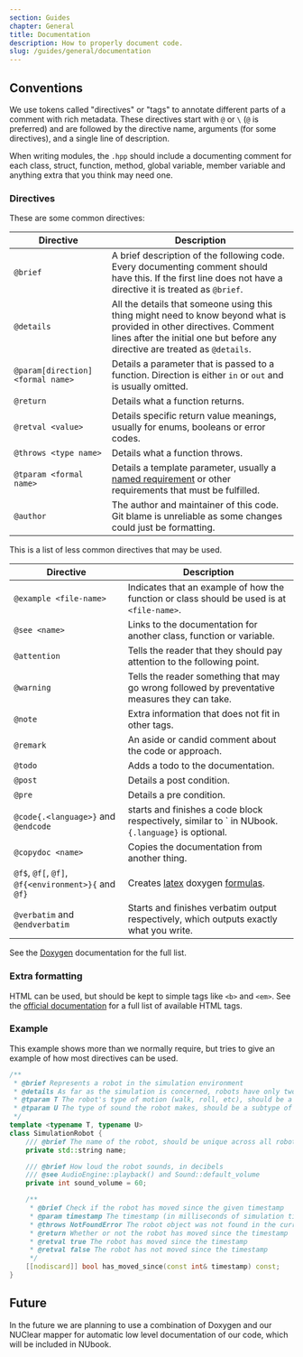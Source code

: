 ```yaml
---
section: Guides
chapter: General
title: Documentation
description: How to properly document code.
slug: /guides/general/documentation
---
```


## Conventions

We use tokens called "directives" or "tags" to annotate different parts of a comment with rich metadata. These directives start with `@` or `\` (`@` is preferred) and are followed by the directive name, arguments (for some directives), and a single line of description.

When writing modules, the `.hpp` should include a documenting comment for each class, struct, function, method, global variable, member variable and anything extra that you think may need one.

### Directives

These are some common directives:

| Directive                         | Description                                                                                                                                                                                           |
| --------------------------------- | ----------------------------------------------------------------------------------------------------------------------------------------------------------------------------------------------------- |
| `@brief`                          | A brief description of the following code. Every documenting comment should have this. If the first line does not have a directive it is treated as `@brief`.                                         |
| `@details`                        | All the details that someone using this thing might need to know beyond what is provided in other directives. Comment lines after the initial one but before any directive are treated as `@details`. |
| `@param[direction] <formal name>` | Details a parameter that is passed to a function. Direction is either `in` or `out` and is usually omitted.                                                                                           |
| `@return`                         | Details what a function returns.                                                                                                                                                                      |
| `@retval <value>`                 | Details specific return value meanings, usually for enums, booleans or error codes.                                                                                                                   |
| `@throws <type name>`             | Details what a function throws.                                                                                                                                                                       |
| `@tparam <formal name>`           | Details a template parameter, usually a [named requirement](https://en.cppreference.com/w/cpp/named_req) or other requirements that must be fulfilled.                                                |
| `@author`                         | The author and maintainer of this code. Git blame is unreliable as some changes could just be formatting.                                                                                             |

This is a list of less common directives that may be used.

| Directive                                           | Description                                                                                                                        |
| --------------------------------------------------- | ---------------------------------------------------------------------------------------------------------------------------------- |
| `@example <file-name>`                              | Indicates that an example of how the function or class should be used is at `<file-name>`.                                         |
| `@see <name>`                                       | Links to the documentation for another class, function or variable.                                                                |
| `@attention`                                        | Tells the reader that they should pay attention to the following point.                                                            |
| `@warning`                                          | Tells the reader something that may go wrong followed by preventative measures they can take.                                      |
| `@note`                                             | Extra information that does not fit in other tags.                                                                                 |
| `@remark`                                           | An aside or candid comment about the code or approach.                                                                             |
| `@todo`                                             | Adds a todo to the documentation.                                                                                                  |
| `@post`                                             | Details a post condition.                                                                                                          |
| `@pre`                                              | Details a pre condition.                                                                                                           |
| `@code{.<language>}` and `@endcode`                 | starts and finishes a code block respectively, similar to \` in NUbook. `{.language}` is optional.                                 |
| `@copydoc <name>`                                   | Copies the documentation from another thing.                                                                                       |
| `@f$`, `@f[`, `@f]`, `@f{<environment>}{` and `@f}` | Creates [latex](https://www.overleaf.com/learn/latex/Mathematics) doxygen [formulas](https://www.doxygen.nl/manual/formulas.html). |
| `@verbatim` and `@endverbatim`                      | Starts and finishes verbatim output respectively, which outputs exactly what you write.                                            |

 See the [Doxygen](https://www.doxygen.nl/manual/commands.html#cmd_intro) documentation for the full list.

### Extra formatting

HTML can be used, but should be kept to simple tags like `<b>` and `<em>`. See the [official documentation](https://www.doxygen.nl/manual/htmlcmds.html) for a full list of available HTML tags.

### Example

This example shows more than we normally require, but tries to give an example of how most directives can be used.

```cpp
/**
 * @brief Represents a robot in the simulation environment
 * @details As far as the simulation is concerned, robots have only two behaviours: move and make a sound. This class supports modelling both behaviours.
 * @tparam T The robot's type of motion (walk, roll, etc), should be a subtype of the #Motion class
 * @tparam U The type of sound the robot makes, should be a subtype of the #Sound class
 */
template <typename T, typename U>
class SimulationRobot {
    /// @brief The name of the robot, should be unique across all robots in the simulation
    private std::string name;

    /// @brief How loud the robot sounds, in decibels
    /// @see AudioEngine::playback() and Sound::default_volume
    private int sound_volume = 60;

    /**
     * @brief Check if the robot has moved since the given timestamp
     * @param timestamp The timestamp (in milliseconds of simulation time) to check for motion after
     * @throws NotFoundError The robot object was not found in the current simulation world
     * @return Whether or not the robot has moved since the timestamp
     * @retval true The robot has moved since the timestamp
     * @retval false The robot has not moved since the timestamp
     */
    [[nodiscard]] bool has_moved_since(const int& timestamp) const;
}
```

## Future

In the future we are planning to use a combination of Doxygen and our NUClear mapper for automatic low level documentation of our code, which will be included in NUbook.
